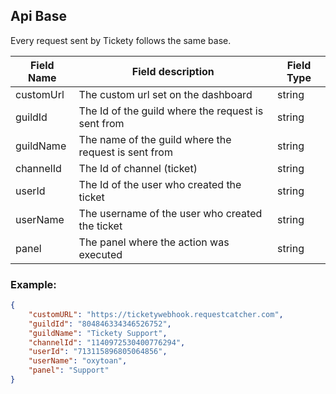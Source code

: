 ## Api Base

Every request sent by Tickety follows the same base.

| Field Name | Field description                                    | Field Type |
| ---------- | ---------------------------------------------------- | ---------- |
| customUrl  | The custom url set on the dashboard                  | string     |
| guildId    | The Id of the guild where the request is sent from   | string     |
| guildName  | The name of the guild where the request is sent from | string     |
| channelId  | The Id of channel (ticket)                           | string     |
| userId     | The Id of the user who created the ticket            | string     |
| userName   | The username of the user who created the ticket      | string     |
| panel      | The panel where the action was executed              | string     |

### Example:
```json
{
    "customURL": "https://ticketywebhook.requestcatcher.com",
    "guildId": "804846334346526752",
    "guildName": "Tickety Support",
    "channelId": "1140972530400776294",
    "userId": "713115896805064856",
    "userName": "oxytoan",
    "panel": "Support"
}
```